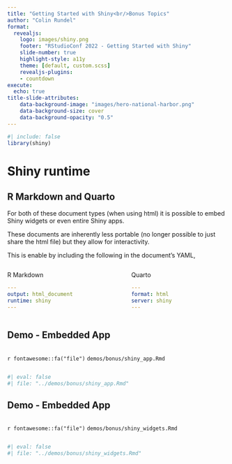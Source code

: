 ```yaml
---
title: "Getting Started with Shiny<br/>Bonus Topics"
author: "Colin Rundel"
format: 
  revealjs:
    logo: images/shiny.png
    footer: "RStudioConf 2022 - Getting Started with Shiny"
    slide-number: true
    highlight-style: a11y
    theme: [default, custom.scss]
    revealjs-plugins:
    - countdown
execute:
  echo: true
title-slide-attributes:
    data-background-image: "images/hero-national-harbor.png"
    data-background-size: cover
    data-background-opacity: "0.5"
---
```


```r
#| include: false
library(shiny)
```

# Shiny runtime


## R Markdown and Quarto


For both of these document types (when using html) it is possible to embed Shiny widgets or even entire Shiny apps.

These documents are inherently less portable (no longer possible to just share the html file) but they allow for interactivity.

This is enable by including the following in the document's YAML,

::: columns
::: {.column width="47%"}
R Markdown

```yaml
---
output: html_document
runtime: shiny
---
```
:::

::: {.column width="5%"}
:::

::: {.column width="47%"}
Quarto

```yaml
---
format: html
server: shiny
---
```
:::
:::


## Demo - Embedded App

::: {.code-file .sourceCode .cell-code}
`r fontawesome::fa("file")` `demos/bonus/shiny_app.Rmd`
:::
```r
#| eval: false
#| file: "../demos/bonus/shiny_app.Rmd"
```

## Demo - Embedded App

::: {.code-file .sourceCode .cell-code}
`r fontawesome::fa("file")` `demos/bonus/shiny_widgets.Rmd`
:::
```r
#| eval: false
#| file: "../demos/bonus/shiny_widgets.Rmd"
```
